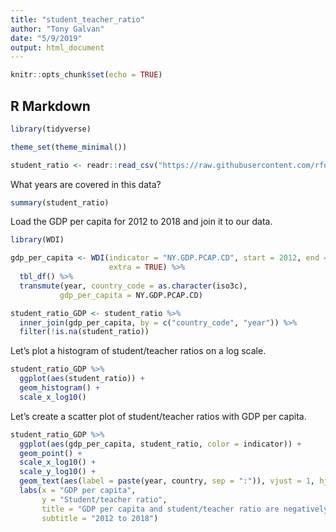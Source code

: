 ```yaml
---
title: "student_teacher_ratio"
author: "Tony Galvan"
date: "5/9/2019"
output: html_document
---
```


```r
knitr::opts_chunk$set(echo = TRUE)
```

## R Markdown

```r
library(tidyverse)

theme_set(theme_minimal())

student_ratio <- readr::read_csv("https://raw.githubusercontent.com/rfordatascience/tidytuesday/master/data/2019/2019-05-07/student_teacher_ratio.csv")
```

What years are covered in this data?

```r
summary(student_ratio)
```

Load the GDP per capita for 2012 to 2018 and join it to our data.

```r
library(WDI)

gdp_per_capita <- WDI(indicator = "NY.GDP.PCAP.CD", start = 2012, end = 2018, 
                      extra = TRUE) %>%
  tbl_df() %>%
  transmute(year, country_code = as.character(iso3c), 
           gdp_per_capita = NY.GDP.PCAP.CD)

student_ratio_GDP <- student_ratio %>%
  inner_join(gdp_per_capita, by = c("country_code", "year")) %>%
  filter(!is.na(student_ratio))
```

Let's plot a histogram of student/teacher ratios on a log scale.

```r
student_ratio_GDP %>%
  ggplot(aes(student_ratio)) + 
  geom_histogram() + 
  scale_x_log10()
```

Let's create a scatter plot of student/teacher ratios with GDP per capita.

```r
student_ratio_GDP %>%
  ggplot(aes(gdp_per_capita, student_ratio, color = indicator)) +
  geom_point() + 
  scale_x_log10() + 
  scale_y_log10() + 
  geom_text(aes(label = paste(year, country, sep = ":")), vjust = 1, hjust = 1, check_overlap = TRUE) +
  labs(x = "GDP per capita",
       y = "Student/teacher ratio",
       title = "GDP per capita and student/teacher ratio are negatively correlated",
       subtitle = "2012 to 2018")
```


